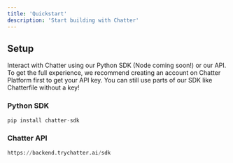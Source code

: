 ```yaml
---
title: 'Quickstart'
description: 'Start building with Chatter'
---
```


## Setup

Interact with Chatter using our Python SDK (Node coming soon!) or our API. To get the full experience, we
recommend creating an account on Chatter Platform first to get your API key. You can still use parts of
our SDK like Chatterfile without a key!

### Python SDK

```python
pip install chatter-sdk
```

### Chatter API
```python Base URL
https://backend.trychatter.ai/sdk
```
